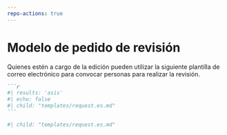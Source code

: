 ```yaml
---
repo-actions: true
---
```


# Modelo de pedido de revisión {#reviewrequesttemplate}

Quienes estén a cargo de la edición pueden utilizar la siguiente plantilla de correo electrónico para convocar personas para realizar la revisión.

::: {.content-hidden when-format="pdf"}

````markdown
```r
#| results: 'asis'
#| echo: false
#| child: "templates/request.es.md"
```
````

:::

::: {.content-visible when-format="pdf"}

```r
#| child: "templates/request.es.md"

```

:::


